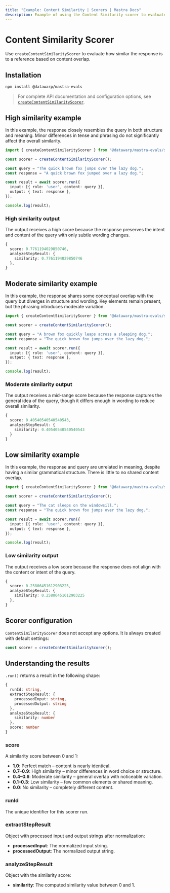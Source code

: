 ```yaml
---
title: "Example: Content Similarity | Scorers | Mastra Docs"
description: Example of using the Content Similarity scorer to evaluate text similarity between content.
---
```



# Content Similarity Scorer

Use `createContentSimilarityScorer` to evaluate how similar the response is to a reference based on content overlap.

## Installation

```bash copy
npm install @datawarp/mastra-evals
```

> For complete API documentation and configuration options, see [`createContentSimilarityScorer`](/reference/scorers/content-similarity).

## High similarity example

In this example, the response closely resembles the query in both structure and meaning. Minor differences in tense and phrasing do not significantly affect the overall similarity.

```typescript filename="src/example-high-similarity.ts" showLineNumbers copy
import { createContentSimilarityScorer } from "@datawarp/mastra-evals/scorers/llm";

const scorer = createContentSimilarityScorer();

const query = "The quick brown fox jumps over the lazy dog.";
const response = "A quick brown fox jumped over a lazy dog.";

const result = await scorer.run({
  input: [{ role: 'user', content: query }],
  output: { text: response },
});

console.log(result);
```

### High similarity output

The output receives a high score because the response preserves the intent and content of the query with only subtle wording changes.

```typescript
{
  score: 0.7761194029850746,
  analyzeStepResult: {
    similarity: 0.7761194029850746
  },
}
```

## Moderate similarity example

In this example, the response shares some conceptual overlap with the query but diverges in structure and wording. Key elements remain present, but the phrasing introduces moderate variation.

```typescript filename="src/example-moderate-similarity.ts" showLineNumbers copy
import { createContentSimilarityScorer } from "@datawarp/mastra-evals/scorers/llm";

const scorer = createContentSimilarityScorer();

const query = "A brown fox quickly leaps across a sleeping dog.";
const response = "The quick brown fox jumps over the lazy dog.";

const result = await scorer.run({
  input: [{ role: 'user', content: query }],
  output: { text: response },
});

console.log(result);
```

### Moderate similarity output

The output receives a mid-range score because the response captures the general idea of the query, though it differs enough in wording to reduce overall similarity.

```typescript
{
  score: 0.40540540540540543,
  analyzeStepResult: {
    similarity: 0.40540540540540543
  }
}
```

## Low similarity example

In this example, the response and query are unrelated in meaning, despite having a similar grammatical structure. There is little to no shared content overlap.

```typescript filename="src/example-low-similarity.ts" showLineNumbers copy
import { createContentSimilarityScorer } from "@datawarp/mastra-evals/scorers/llm";

const scorer = createContentSimilarityScorer();

const query = "The cat sleeps on the windowsill.";
const response = "The quick brown fox jumps over the lazy dog.";

const result = await scorer.run({
  input: [{ role: 'user', content: query }],
  output: { text: response },
});

console.log(result);
```

### Low similarity output

The output receives a low score because the response does not align with the content or intent of the query.

```typescript
{
  score: 0.25806451612903225,
  analyzeStepResult: {
    similarity: 0.25806451612903225
  },
}
```

## Scorer configuration

`ContentSimilarityScorer` does not accept any options. It is always created with default settings:

```typescript showLineNumbers copy
const scorer = createContentSimilarityScorer();
```

## Understanding the results

`.run()` returns a result in the following shape:

```typescript
{
  runId: string,
  extractStepResult: {
    processedInput: string,
    processedOutput: string
  },
  analyzeStepResult: {
    similarity: number
  },
  score: number
}
```

### score
A similarity score between 0 and 1:

- **1.0**: Perfect match – content is nearly identical.
- **0.7–0.9**: High similarity – minor differences in word choice or structure.
- **0.4–0.6**: Moderate similarity – general overlap with noticeable variation.
- **0.1–0.3**: Low similarity – few common elements or shared meaning.
- **0.0**: No similarity – completely different content.

### runId
The unique identifier for this scorer run.

### extractStepResult
Object with processed input and output strings after normalization:
- **processedInput**: The normalized input string.
- **processedOutput**: The normalized output string.

### analyzeStepResult
Object with the similarity score:
- **similarity**: The computed similarity value between 0 and 1.

<GithubLink
  marginTop='mt-16'
  link="https://github.com/mastra-ai/mastra/blob/main/examples/basics/scorers/content-similarity"
/>
